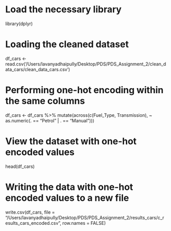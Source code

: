 # Load the necessary library
library(dplyr)

# Loading the cleaned dataset
df_cars <- read.csv('/Users/lavanyadhaipully/Desktop/PDS/PDS_Assignment_2/clean_data_cars/clean_data_cars.csv')

# Performing  one-hot encoding within the same columns
df_cars <- df_cars %>%
  mutate(across(c(Fuel_Type, Transmission), ~ as.numeric(. == "Petrol" | . == "Manual")))

# View the dataset with one-hot encoded values
head(df_cars)

# Writing the data with one-hot encoded values to a new file
write.csv(df_cars, file = "/Users/lavanyadhaipully/Desktop/PDS/PDS_Assignment_2/results_cars/c_results_cars_encoded.csv", row.names = FALSE)